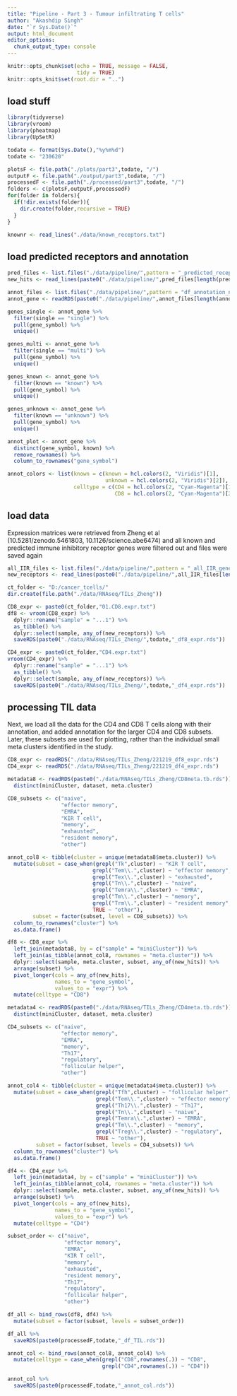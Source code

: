 ```yaml
---
title: "Pipeline - Part 3 - Tumour infiltrating T cells"
author: "Akashdip Singh"
date: "`r Sys.Date()`"
output: html_document
editor_options: 
  chunk_output_type: console
---
```


```r

knitr::opts_chunk$set(echo = TRUE, message = FALSE,
                      tidy = TRUE)
knitr::opts_knit$set(root.dir = "..")

```

## load stuff

```r

library(tidyverse)
library(vroom)
library(pheatmap)
library(UpSetR)

todate <- format(Sys.Date(),"%y%m%d")
todate <- "230620"

plotsF <- file.path("./plots/part3",todate, "/")
outputF <- file.path("./output/part3",todate, "/")
processedF <- file.path("./processed/part3",todate, "/")
folders <- c(plotsF,outputF,processedF)
for(folder in folders){
  if(!dir.exists(folder)){
    dir.create(folder,recursive = TRUE)
  }
}

knownr <- read_lines("./data/known_receptors.txt")

```

## load predicted receptors and annotation

```r

pred_files <- list.files("./data/pipeline/",pattern = "_predicted_receptors.txt")
new_hits <- read_lines(paste0("./data/pipeline/",pred_files[length(pred_files)]))

annot_files <- list.files("./data/pipeline/",pattern = "df_annotation_newhits.rds")
annot_gene <- readRDS(paste0("./data/pipeline/",annot_files[length(annot_files)]))

genes_single <- annot_gene %>% 
  filter(single == "single") %>% 
  pull(gene_symbol) %>% 
  unique()

genes_multi <- annot_gene %>% 
  filter(single == "multi") %>% 
  pull(gene_symbol) %>% 
  unique()

genes_known <- annot_gene %>% 
  filter(known == "known") %>% 
  pull(gene_symbol) %>% 
  unique()

genes_unknown <- annot_gene %>% 
  filter(known == "unknown") %>% 
  pull(gene_symbol) %>% 
  unique()

annot_plot <- annot_gene %>% 
  distinct(gene_symbol, known) %>%
  remove_rownames() %>% 
  column_to_rownames("gene_symbol")

annot_colors <- list(known = c(known = hcl.colors(2, "Viridis")[1], 
                               unknown = hcl.colors(2, "Viridis")[2]),
                     celltype = c(CD4 = hcl.colors(2, "Cyan-Magenta")[1],
                                  CD8 = hcl.colors(2, "Cyan-Magenta")[2]))

```

## load data

Expression matrices were retrieved from Zheng et al (10.5281/zenodo.5461803, 10.1126/science.abe6474) and all known and predicted immune inhibitory receptor genes were filtered out and files were saved again

```r

all_IIR_files <- list.files("./data/pipeline/",pattern = "_all_IIR_genes.txt")
new_receptors <- read_lines(paste0("./data/pipeline/",all_IIR_files[length(all_IIR_files)]))

ct_folder <- "D:/cancer_tcells/"
dir.create(file.path("./data/RNAseq/TILs_Zheng"))

CD8_expr <- paste0(ct_folder,"01.CD8.expr.txt")
df8 <- vroom(CD8_expr) %>%
  dplyr::rename("sample" = "...1") %>%
  as_tibble() %>%
  dplyr::select(sample, any_of(new_receptors)) %>% 
  saveRDS(paste0("./data/RNAseq/TILs_Zheng/",todate,"_df8_expr.rds"))

CD4_expr <- paste0(ct_folder,"CD4.expr.txt")
vroom(CD4_expr) %>%
  dplyr::rename("sample" = "...1") %>%
  as_tibble() %>% 
  dplyr::select(sample, any_of(new_receptors)) %>% 
  saveRDS(paste0("./data/RNAseq/TILs_Zheng/",todate,"_df4_expr.rds"))

```

## processing TIL data

Next, we load all the data for the CD4 and CD8 T cells along with their annotation, and added annotation for the larger CD4 and CD8 subsets. Later, these subsets are used for plotting, rather than the individual small meta clusters identified in the study.

```r

CD8_expr <- readRDS("./data/RNAseq/TILs_Zheng/221219_df8_expr.rds")
CD4_expr <- readRDS("./data/RNAseq/TILs_Zheng/221219_df4_expr.rds")

metadata8 <- readRDS(paste0("./data/RNAseq/TILs_Zheng/CD8meta.tb.rds")) %>% 
  distinct(miniCluster, dataset, meta.cluster)

CD8_subsets <- c("naive",
                 "effector memory",
                 "EMRA",
                 "KIR T cell",
                 "memory",
                 "exhausted",
                 "resident memory",
                 "other")

annot_col8 <- tibble(cluster = unique(metadata8$meta.cluster)) %>% 
  mutate(subset = case_when(grepl("Tk",cluster) ~ "KIR T cell",
                           grepl("Tem\\.",cluster) ~ "effector memory",
                           grepl("Tex\\.",cluster) ~ "exhausted",
                           grepl("Tn\\.",cluster) ~ "naive",
                           grepl("Temra\\.",cluster) ~ "EMRA",
                           grepl("Tm\\.",cluster) ~ "memory",
                           grepl("Trm\\.",cluster) ~ "resident memory",
                           TRUE ~ "other"),
        subset = factor(subset, level = CD8_subsets)) %>% 
  column_to_rownames("cluster") %>% 
  as.data.frame()

df8 <- CD8_expr %>% 
  left_join(metadata8, by = c("sample" = "miniCluster")) %>%
  left_join(as_tibble(annot_col8, rownames = "meta.cluster")) %>%
  dplyr::select(sample, meta.cluster, subset, any_of(new_hits)) %>% 
  arrange(subset) %>% 
  pivot_longer(cols = any_of(new_hits),
               names_to = "gene_symbol",
               values_to = "expr") %>% 
  mutate(celltype = "CD8")

metadata4 <- readRDS(paste0("./data/RNAseq/TILs_Zheng/CD4meta.tb.rds")) %>% 
  distinct(miniCluster, dataset, meta.cluster)

CD4_subsets <- c("naive",
                 "effector memory",
                 "EMRA",
                 "memory",
                 "Th17",
                 "regulatory", 
                 "follicular helper",
                 "other")

annot_col4 <- tibble(cluster = unique(metadata4$meta.cluster)) %>% 
  mutate(subset = case_when(grepl("Tfh",cluster) ~ "follicular helper",
                            grepl("Tem\\.",cluster) ~ "effector memory",
                            grepl("Th17\\.",cluster) ~ "Th17",
                            grepl("Tn\\.",cluster) ~ "naive",
                            grepl("Temra\\.",cluster) ~ "EMRA",
                            grepl("Tm\\.",cluster) ~ "memory",
                            grepl("Treg\\.",cluster) ~ "regulatory",
                            TRUE ~ "other"),
         subset = factor(subset, levels = CD4_subsets)) %>%
  column_to_rownames("cluster") %>% 
  as.data.frame()

df4 <- CD4_expr %>% 
  left_join(metadata4, by = c("sample" = "miniCluster")) %>%
  left_join(as_tibble(annot_col4, rownames = "meta.cluster")) %>%
  dplyr::select(sample, meta.cluster, subset, any_of(new_hits)) %>% 
  arrange(subset) %>% 
  pivot_longer(cols = any_of(new_hits),
               names_to = "gene_symbol",
               values_to = "expr") %>% 
  mutate(celltype = "CD4")

subset_order <- c("naive",
                  "effector memory",
                  "EMRA",
                  "KIR T cell",
                  "memory",
                  "exhausted",
                  "resident memory",
                  "Th17",
                  "regulatory",
                  "follicular helper",
                  "other")

df_all <- bind_rows(df8, df4) %>% 
  mutate(subset = factor(subset, levels = subset_order))

df_all %>%
  saveRDS(paste0(processedF,todate,"_df_TIL.rds"))

annot_col <- bind_rows(annot_col8, annot_col4) %>% 
  mutate(celltype = case_when(grepl("CD8",rownames(.)) ~ "CD8",
                              grepl("CD4",rownames(.)) ~ "CD4"))

annot_col %>% 
  saveRDS(paste0(processedF,todate,"_annot_col.rds"))


```
